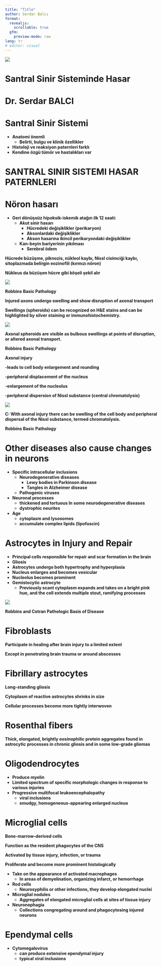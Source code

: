 ```yaml
---
title: "Title"
author: Serdar Balcı
format:
  revealjs:
    scrollable: true
  gfm:
    preview-mode: raw
lang: tr
# editor: visual
---
```



![](img%5CSantral-Sinir-Sisteminde-Hasar0.jpg)

# Santral Sinir Sisteminde Hasar

# Dr. Serdar BALCI

# Santral Sinir Sistemi

* __Anatomi önemli__
  * __Belirti\, bulgu ve klinik özellikler__
* __Histoloji ve reaksiyon paternleri farklı__
* __Kendine özgü tümör ve hastalıkları var__

# SANTRAL SINIR SISTEMI HASAR PATERNLERI

# Nöron hasarı

* __Geri dönüşsüz hipoksik\-iskemik atağın ilk 12 saati:__
  * __Akut sinir hasarı__
    * __Hücredeki değişiklikler \(perikaryon\)__
    * __Aksonlardaki değişiklikler__
    * __Akson hasarına ikincil perikaryondaki değişiklikler__
  * __Kan\-beyin bariyerinin yıkılması__
    * __Serebral ödem__

__Hücrede büzüşme\, piknozis\, nükleol kaybı\, Nissl cisimciği kaybı\, sitoplazmada belirgin eozinofili \(kırmızı nöron\)__

__Nükleus da büzüşen hücre gibi köşeli şekil alır__

![](img%5CSantral-Sinir-Sisteminde-Hasar1.png)

__Robbins Basic Pathology__

__Injured axons undergo swelling and show disruption of axonal transport__

__Swellings \(spheroids\) can be recognized on H&E stains and can be highlighted by silver staining or immunohistochemistry\.__

![](img%5CSantral-Sinir-Sisteminde-Hasar2.png)

__Axonal spheroids are visible as bulbous swellings at points of disruption\, or altered axonal transport\.__

__Robbins Basic Pathology__

__Axonal injury__

__\-leads to cell body enlargement and rounding__

__\-peripheral displacement of the nucleus__

__\-enlargement of the nucleolus__

__\-peripheral dispersion of Nissl substance \(central chromatolysis\)__

![](img%5CSantral-Sinir-Sisteminde-Hasar3.png)

__C: With axonal injury there can be swelling of the cell body and peripheral dispersal of the Nissl substance\, termed chromatolysis\.__

__Robbins Basic Pathology__

# Other diseases also cause changes in neurons

* __Specific intracellular inclusions__
  * __Neurodegenerative diseases__
    * __Lewy bodies in Parkinson disease__
    * __Tangles in Alzheimer disease__
  * __Pathogenic viruses__
* __Neuronal processes__
  * __thickened and tortuous In some neurodegenerative diseases__
  * __dystrophic neurites__
* __Age__
  * __cytoplasm and lysosomes__
  * __accumulate complex lipids \(lipofuscin\)__

# Astrocytes in Injury and Repair

* __Principal cells responsible for repair and scar formation in the brain__
* __Gliosis__
* __Astrocytes undergo both hypertrophy and hyperplasia__
* __Nucleus enlarges and becomes vesicular__
* __Nucleolus becomes prominent__
* __Gemistocytic astrocyte__
  * __Previously scant cytoplasm expands and takes on a bright pink hue\, and the cell extends multiple stout\, ramifying processes__

![](img%5CSantral-Sinir-Sisteminde-Hasar4.png)

__Robbins and Cotran Pathologic Basis of Disease__

# Fibroblasts

__Participate in healing after brain injury to a limited extent__

__Except in penetrating brain trauma or around abscesses__

# Fibrillary astrocytes

__Long\-standing gliosis__

__Cytoplasm of reactive astrocytes shrinks in size__

__Cellular processes become more tightly interwoven__

# Rosenthal fibers

__Thick\, elongated\, brightly eosinophilic protein aggregates found in astrocytic processes in chronic gliosis and in some low\-grade gliomas__

# Oligodendrocytes

* __Produce myelin__
* __Limited spectrum of specific morphologic changes in response to various injuries__
* __Progressive multifocal leukoencephalopathy__
  * __viral inclusions__
  * __smudgy\, homogeneous\-appearing enlarged nucleus__

# Microglial cells

__Bone\-marrow–derived cells__

__Function as the resident phagocytes of the CNS__

__Activated by tissue injury\, infection\, or trauma__

__Proliferate and become more prominent histologically__

* __Take on the appearance of activated macrophages__
  * __In areas of demyelination\, organizing infarct\, or hemorrhage__
* __Rod cells__
  * __Neurosyphilis or other infections\, they develop elongated nuclei__
* __Microglial nodules__
  * __Aggregates of elongated microglial cells at sites of tissue injury__
* __Neuronophagia__
  * __Collections congregating around and phagocytosing injured neurons__

# Ependymal cells

* __Cytomegalovirus__
  * __can produce extensive ependymal injury__
  * __typical viral inclusions__

